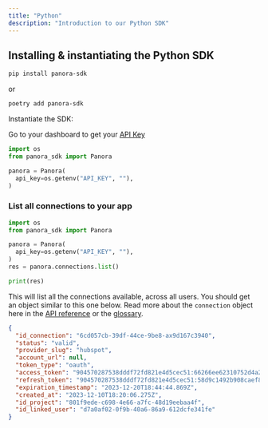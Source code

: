 ```yaml
---
title: "Python"
description: "Introduction to our Python SDK"
---
```


## Installing & instantiating the Python SDK

```bash
pip install panora-sdk
```
or 
```bash
poetry add panora-sdk
```
Instantiate the SDK:

<Tip>Go to your dashboard to get your [API Key](https://app.panora.dev/api-keys)</Tip>

```python
import os
from panora_sdk import Panora

panora = Panora(
  api_key=os.getenv("API_KEY", ""),
)
```

### List all connections to your app

```python
import os
from panora_sdk import Panora

panora = Panora(
  api_key=os.getenv("API_KEY", ""),
)
res = panora.connections.list()

print(res)
```

This will list all the connections available, across all users. You should get an object similar to this one below. Read more about the `connection` object here in the [API reference](/connections/overview) or the [glossary](/glossary/connection-object).

```json
{
  "id_connection": "6cd057cb-39df-44ce-9be8-ax9d167c3940",
  "status": "valid",
  "provider_slug": "hubspot",
  "account_url": null,
  "token_type": "oauth",
  "access_token": "904570287538dddf72fd821e4d5cec51:66266ee62310752d4a243c12b133656edd5af42947a832f4439c710334e045e59782107d40e856c27e813b7a6ed068100376b3ff83d1c8237330ba034605dd846650524e6fcfb708e3f62b1401d8a0dc3d90022cdf9ad1c76fc9209f3a5d153f6e33bbb8f6642600a6c9a098e81fb1e2da0fdff0455b7823519fba195b5065b4319a314013e22f934c80e4f60bec4385989c92c2dd9036d19f720e85b10325c42dc8a035c363e279af0e4ab2c4cd016051c5b32bf6009bf0df0aa8565d048856",
  "refresh_token": "904570287538dddf72fd821e4d5cec51:58d9c1492b908caef83885b467d1ab1ea9fc6994a59ed4392edbb5365b89a02a8a4995347d8ec37037192a96856e2c24",
  "expiration_timestamp": "2023-12-20T18:44:44.869Z",
  "created_at": "2023-12-10T18:20:06.275Z",
  "id_project": "801f9ede-c698-4e66-a7fc-48d19eebaa4f",
  "id_linked_user": "d7a0af02-0f9b-40a6-86a9-612dcfe341fe"
}
```
